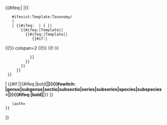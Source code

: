 <includeonly><!-- This template should use the same format as [[Template:Taxobox/taxonomy cell]].  Please see that template for explanation. -->
{{#ifeq:{{ucfirst:{{taxonomy/{{{1}}}|machine code=parent}} }}|{{lcfirst:{{taxonomy/{{{1}}}|machine code=parent}} }}
|{{
    #ifexist:Template:Taxonomy/{{ucfirst:{{{1|}}} }}
    | {{ns:0}}
    | {{#ifeq: {{str_index|{{{1}}}|1}} | { |{{ns:0}}|
        {{#ifeq:{{NAMESPACE:{{{1}}} }}|Template|{{ns:0}}|
          {{#ifeq:{{substr|{{{1}}}|3|8}}|Template|{{ns:0}}|
             {{#if:{{{1|}}}|
{{!}} colspan=2 {{!}} {{create taxonomy|{{{1|}}} }}
{{!-}}
            }}
          }}
        }}
      }}
  }}
|{{taxonomy links/{{{display|cell}}}
    |rank={{taxonomy/{{{1}}}|machine code=rank}}
    |taxon={{{1}}}
    |link={{#ifeq:{{{format|link}}}|bold|'''{{taxonomy/{{{1}}}||machine code=link_text}}'''|[[{{taxonomy/{{{1}}}|machine code=link_target}}|{{taxonomy/{{{1}}}|machine code=link_text}}]] }} {{#if:{{taxonomy/{{{1}}}||machine code=scientific_name}}|{{#ifeq:{{{format|name}}}|bold|<b>|}}{{#switch:{{lc:{{taxonomy/{{{1}}}|machine code=rank}} }} |genus|subgenus|sectio|subsectio|series|subseries|species|subspecies={{taxon italics|{{taxonomy/{{{1}}}||machine code=scientific_name}}}}|{{taxonomy/{{{1}}}||machine code=scientific_name}}}}{{#ifeq:{{{format|name}}}|bold|</b>|}} }}
    |auth={{{authority|}}}
 }}
}}</includeonly><noinclude>
{{documentation}}
</noinclude>